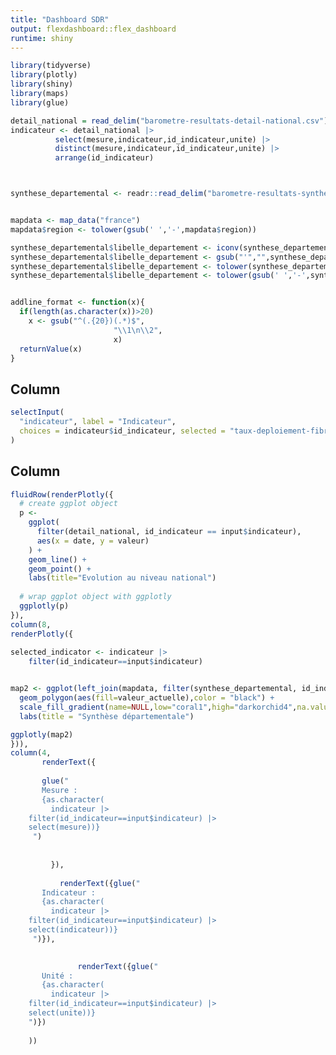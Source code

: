 ```yaml
---
title: "Dashboard SDR"
output: flexdashboard::flex_dashboard
runtime: shiny
---
```


```r
library(tidyverse)
library(plotly)
library(shiny)
library(maps)
library(glue)

detail_national = read_delim("barometre-resultats-detail-national.csv")
indicateur <- detail_national |>
          select(mesure,indicateur,id_indicateur,unite) |>
          distinct(mesure,indicateur,id_indicateur,unite) |>
          arrange(id_indicateur)



synthese_departemental <- readr::read_delim("barometre-resultats-synthese-departemental.csv", delim = ",", trim_ws = TRUE, show_col_types = FALSE)


mapdata <- map_data("france")
mapdata$region <- tolower(gsub(' ','-',mapdata$region))

synthese_departemental$libelle_departement <- iconv(synthese_departemental$libelle_departement,to="ASCII//TRANSLIT")
synthese_departemental$libelle_departement <- gsub("'","",synthese_departemental$libelle_departement)
synthese_departemental$libelle_departement <- tolower(synthese_departemental$libelle_departement)
synthese_departemental$libelle_departement <- tolower(gsub(' ','-',synthese_departemental$libelle_departement))


addline_format <- function(x){
  if(length(as.character(x))>20)
    x <- gsub("^(.{20})(.*)$",      
                       "\\1\n\\2",
                       x)
  returnValue(x)
}

```







Column {.sidebar}
--------------------------------------------------


```r
selectInput(
  "indicateur", label = "Indicateur",
  choices = indicateur$id_indicateur, selected = "taux-deploiement-fibre"
)
```


Column
--------------------------------------------------
```r

fluidRow(renderPlotly({
  # create ggplot object
  p <-
    ggplot(
      filter(detail_national, id_indicateur == input$indicateur),
      aes(x = date, y = valeur)
    ) +
    geom_line() +
    geom_point() +
    labs(title="Evolution au niveau national")
  
  # wrap ggplot object with ggplotly
  ggplotly(p)
}),
column(8,
renderPlotly({
  
selected_indicator <- indicateur |>
    filter(id_indicateur==input$indicateur)


map2 <- ggplot(left_join(mapdata, filter(synthese_departemental, id_indicateur == input$indicateur), by = c("region" = "libelle_departement")), aes(x=long, y=lat, group=group)) +
  geom_polygon(aes(fill=valeur_actuelle),color = "black") + 
  scale_fill_gradient(name=NULL,low="coral1",high="darkorchid4",na.value="gray") +
  labs(title = "Synthèse départementale")

ggplotly(map2)
})),
column(4,
       renderText({
       
       glue(" 
       Mesure : 
       {as.character(
         indicateur |>
    filter(id_indicateur==input$indicateur) |>
    select(mesure))}
     ")
         
         
         }),
    
           renderText({glue(" 
       Indicateur : 
       {as.character(
         indicateur |>
    filter(id_indicateur==input$indicateur) |>
    select(indicateur))}
     ")}),
         

               renderText({glue(" 
       Unité : 
       {as.character(
         indicateur |>
    filter(id_indicateur==input$indicateur) |>
    select(unite))}
    ")})
             
    ))

```



